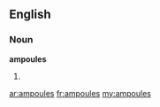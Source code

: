 ==English==

===Noun===
'''ampoules'''

# {{plural of|[[ampoule]]}}

[[ar:ampoules]]
[[fr:ampoules]]
[[my:ampoules]]